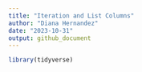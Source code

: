 ```yaml
---
title: "Iteration and List Columns"
author: "Diana Hernandez"
date: "2023-10-31"
output: github_document
---
```


```r
library(tidyverse)
```

